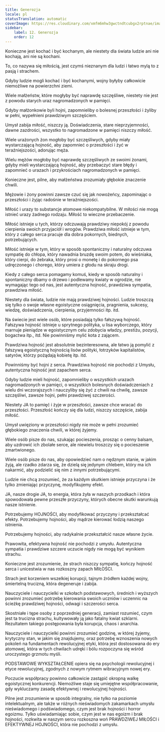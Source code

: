 ```yaml
---
title: Generozja
locale: pl
statusTranslation: automatic
coverImage: https://res.cloudinary.com/xmfm6mhw3gwctndtcubgx2rptnae/image/upload/v1740337243/small_cover_educacion_fundamental_a051170f1c.webp
sidebar:
    label: 12. Generozja
    order: 12
---
```

Konieczne jest kochać i być kochanym, ale niestety dla świata ludzie ani nie kochają, ani nie są kochani.

To, co nazywa się miłością, jest czymś nieznanym dla ludzi i łatwo mylą to z pasją i strachem.

Gdyby ludzie mogli kochać i być kochanymi, wojny byłyby całkowicie niemożliwe na powierzchni ziemi.

Wiele małżeństw, które mogłyby być naprawdę szczęśliwe, niestety nie jest z powodu starych uraz nagromadzonych w pamięci.

Gdyby małżonkowie byli hojni, zapomnieliby o bolesnej przeszłości i żyliby w pełni, wypełnieni prawdziwym szczęściem.

Umysł zabija miłość, niszczy ją. Doświadczenia, stare nieprzyjemności, dawne zazdrości, wszystko to nagromadzone w pamięci niszczy miłość.

Wiele urażonych żon mogłoby być szczęśliwych, gdyby miały wystarczającą hojność, aby zapomnieć o przeszłości i żyć w teraźniejszości, adorując męża.

Wielu mężów mogłoby być naprawdę szczęśliwych ze swoimi żonami, gdyby mieli wystarczającą hojność, aby przebaczyć stare błędy i zapomnieć o urazach i przykrościach nagromadzonych w pamięci.

Konieczne jest, pilne, aby małżeństwa zrozumiały głębokie znaczenie chwili.

Mężowie i żony powinni zawsze czuć się jak nowożeńcy, zapominając o przeszłości i żyjąc radośnie w teraźniejszości.

Miłość i urazy to substancje atomowe niekompatybilne. W miłości nie mogą istnieć urazy żadnego rodzaju. Miłość to wieczne przebaczenie.

Miłość istnieje u tych, którzy odczuwają prawdziwy niepokój z powodu cierpienia swoich przyjaciół i wrogów. Prawdziwa miłość istnieje w tym, który z całego serca pracuje dla dobra pokornych, biednych, potrzebujących.

Miłość istnieje w tym, który w sposób spontaniczny i naturalny odczuwa sympatię do chłopa, który nawadnia bruzdę swoim potem, do wieśniaka, który cierpi, do żebraka, który prosi o monetę i do pokornego psa udręczonego i chorego, który umiera z głodu na skraju drogi.

Kiedy z całego serca pomagamy komuś, kiedy w sposób naturalny i spontaniczny dbamy o drzewo i podlewamy kwiaty w ogrodzie, nie wymagając tego od nas, jest autentyczna hojność, prawdziwa sympatia, prawdziwa miłość.

Niestety dla świata, ludzie nie mają prawdziwej hojności. Ludzie troszczą się tylko o swoje własne egoistyczne osiągnięcia, pragnienia, sukcesy, wiedzę, doświadczenia, cierpienia, przyjemności itp. itd.

Na świecie jest wiele osób, które posiadają tylko fałszywą hojność. Fałszywa hojność istnieje u sprytnego polityka, u lisa wyborczego, który marnuje pieniądze w egoistycznym celu zdobycia władzy, prestiżu, pozycji, bogactwa itp., itd. Nie powinniśmy mylić kota z zającem.

Prawdziwa hojność jest absolutnie bezinteresowna, ale łatwo ją pomylić z fałszywą egoistyczną hojnością lisów polityki, łotrzyków kapitalistów, satyrów, którzy pożądają kobietę itp. itd.

Powinniśmy być hojni z serca. Prawdziwa hojność nie pochodzi z Umysłu, autentyczna hojność jest zapachem serca.

Gdyby ludzie mieli hojność, zapomnieliby o wszystkich urazach nagromadzonych w pamięci, o wszystkich bolesnych doświadczeniach z wielu dni wczorajszych i nauczyliby się żyć z chwili na chwilę, zawsze szczęśliwi, zawsze hojni, pełni prawdziwej szczerości.

Niestety JA to pamięć i żyje w przeszłości, zawsze chce wracać do przeszłości. Przeszłość kończy się dla ludzi, niszczy szczęście, zabija miłość.

Umysł uwięziony w przeszłości nigdy nie może w pełni zrozumieć głębokiego znaczenia chwili, w której żyjemy.

Wiele osób pisze do nas, szukając pocieszenia, prosząc o cenny balsam, aby uzdrowić ich zbolałe serce, ale niewielu troszczy się o pocieszenie zmartwionego.

Wiele osób pisze do nas, aby opowiedzieć nam o nędznym stanie, w jakim żyją, ale rzadko zdarza się, że dzielą się jedynym chlebem, który ma ich nakarmić, aby podzielić się nim z innymi potrzebującymi.

Ludzie nie chcą zrozumieć, że za każdym skutkiem istnieje przyczyna i że tylko zmieniając przyczynę, modyfikujemy efekt.

JA, nasze drogie JA, to energia, która żyła w naszych przodkach i która spowodowała pewne przeszłe przyczyny, których obecne skutki warunkują nasze istnienie.

Potrzebujemy HOJNOŚCI, aby modyfikować przyczyny i przekształcać efekty. Potrzebujemy hojności, aby mądrze kierować łodzią naszego istnienia.

Potrzebujemy hojności, aby radykalnie przekształcić nasze własne życie.

Prawowita, efektywna hojność nie pochodzi z umysłu. Autentyczna sympatia i prawdziwe szczere uczucie nigdy nie mogą być wynikiem strachu.

Konieczne jest zrozumienie, że strach niszczy sympatię, kończy hojność serca i unicestwia w nas rozkoszny zapach MIŁOŚCI.

Strach jest korzeniem wszelkiej korupcji, tajnym źródłem każdej wojny, śmiertelną trucizną, która degeneruje i zabija.

Nauczyciele i nauczycielki w szkołach podstawowych, średnich i wyższych powinni zrozumieć potrzebę kierowania swoich uczniów i uczennic na ścieżkę prawdziwej hojności, odwagi i szczerości serca.

Skostniałe i tępe osoby z poprzedniej generacji, zamiast rozumieć, czym jest ta trucizna strachu, kultywowały ją jako fatalny kwiat szklarni. Rezultatem takiego postępowania była korupcja, chaos i anarchia.

Nauczyciele i nauczycielki powinni zrozumieć godzinę, w której żyjemy, krytyczny stan, w jakim się znajdujemy, oraz potrzebę wznoszenia nowych pokoleń na fundamentach rewolucyjnej etyki, która jest dostosowana do ery atomowej, która w tych chwilach udręki i bólu rozpoczyna się wśród uroczystego grzmotu myśli.

PODSTAWOWE WYKSZTAŁCENIE opiera się na psychologii rewolucyjnej i etyce rewolucyjnej, zgodnych z nowym rytmem wibracyjnym nowej ery.

Poczucie współpracy powinno całkowicie zastąpić okropną walkę egoistycznej konkurencji. Niemożliwe staje się umiejętne współpracowanie, gdy wykluczamy zasadę efektywnej i rewolucyjnej hojności.

Pilne jest zrozumienie w sposób integralny, nie tylko na poziomie intelektualnym, ale także w różnych nieświadomych zakamarkach umysłu nieświadomego i podświadomego, czym jest brak hojności i horror egoizmu. Tylko uświadamiając sobie, czym jest w nas egoizm i brak hojności, rozkwita w naszym sercu rozkoszna woń PRAWDZIWEJ MIŁOŚCI i EFEKTYWNEJ HOJNOŚCI, która nie pochodzi z umysłu.

